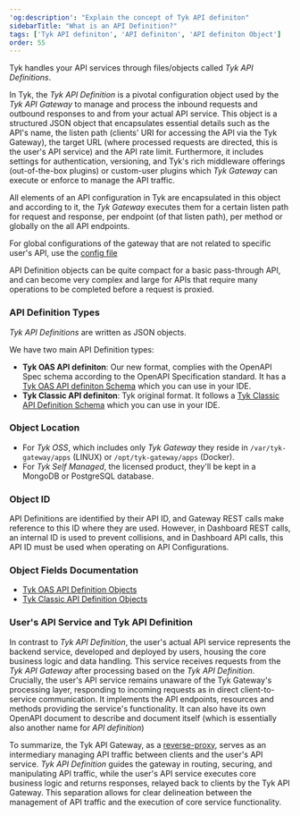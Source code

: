 ```yaml
---
'og:description': "Explain the concept of Tyk API definiton"
sidebarTitle: "What is an API Definition?"
tags: ['Tyk API definiton', 'API definiton', 'API definiton Object']
order: 55
---
```


Tyk handles your API services through files/objects called *Tyk API Definitions*.

In Tyk, the *Tyk API Definition* is a pivotal configuration object used by the *Tyk API Gateway* to manage and process the inbound requests and outbound responses to and from your actual API service.
This object is a structured JSON object that encapsulates essential details such as the API's name, the listen path (clients' URI for accessing the API via the Tyk Gateway), the target URL (where processed requests are directed, this is the user's API service) and the API rate limit. Furthermore, it includes settings for authentication, versioning, and Tyk's rich middleware offerings (out-of-the-box plugins) or custom-user plugins which *Tyk Gateway* can execute or enforce to manage the API traffic.

All elements of an API configuration in Tyk are encapsulated in this object and according to it, the *Tyk Gateway* executes them for a certain listen path for request and response, per endpoint (of that listen path), per method or globally on the all API endpoints.

For global configurations of the gateway that are not related to specific user's API, use the [config file](/5.6/tyk-oss-gateway/configuration)

API Definition objects can be quite compact for a basic pass-through API, and can become very complex and large for APIs that require many operations to be completed before a request is proxied.

### API Definition Types
*Tyk API Definitions* are written as JSON objects.

We have two main API Definition types:
- **Tyk OAS API definiton**: Our new format, complies with the OpenAPI Spec schema according to the OpenAPI Specification standard. It has a [Tyk OAS API definiton Schema](https://github.com/TykTechnologies/tyk-schemas/blob/main/JSON/draft-04) which you can use in your IDE.
- **Tyk Classic API definiton**: Tyk original format. It follows a [Tyk Classic API Definition Schema](https://github.com/TykTechnologies/tyk-schemas/tree/main/JSON/draft-07) which you can use in your IDE.

### Object Location
- For *Tyk OSS*, which includes only *Tyk Gateway* they reside in `/var/tyk-gateway/apps` (LINUX) or `/opt/tyk-gateway/apps` (Docker).
- For *Tyk Self Managed*, the licensed product, they'll be kept in a MongoDB or PostgreSQL database.

### Object ID
API Definitions are identified by their API ID, and Gateway REST calls make reference to this ID where they are used. However, in Dashboard REST calls, an internal ID is used to prevent collisions, and in Dashboard API calls, this API ID must be used when operating on API Configurations.

### Object Fields Documentation
- [Tyk OAS API Definition Objects](/5.6/tyk-apis/tyk-gateway-api/oas/x-tyk-oas-doc)
- [Tyk Classic API Definition Objects](/5.6/tyk-gateway-api/api-definition-objects)

### User's API Service and Tyk API Definition

In contrast to *Tyk API Definition*, the user's actual API service represents the backend service, developed and deployed by users, housing the core business logic and data handling. This service receives requests from the *Tyk API Gateway* after processing based on the *Tyk API Definition*. Crucially, the user's API service remains unaware of the Tyk Gateway's processing layer, responding to incoming requests as in direct client-to-service communication. It implements the API endpoints, resources and methods providing the service's functionality. It can also have its own OpenAPI document to describe and document itself (which is essentially also another name for *API definition*)

To summarize, the Tyk API Gateway, as a [reverse-proxy](https://en.wikipedia.org/wiki/Reverse_proxy), serves as an intermediary managing API traffic between clients and the user's API service. *Tyk API Definition* guides the gateway in routing, securing, and manipulating API traffic, while the user's API service executes core business logic and returns responses, relayed back to clients by the Tyk API Gateway. This separation allows for clear delineation between the management of API traffic and the execution of core service functionality.